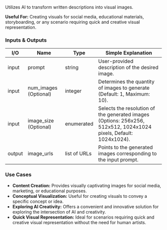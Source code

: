Utilizes AI to transform written descriptions into visual images.

**Useful For:** Creating visuals for social media, educational materials, storyboarding, or any scenario requiring quick and creative visual representation.

### Inputs & Outputs

| I/O    | Name                  | Type         | Simple Explanation                                                                                                |
| ------ | --------------------- | ------------ | ----------------------------------------------------------------------------------------------------------------- |
| input  | prompt                | string       | User-provided description of the desired image.                                                                   |
| input  | num_images (Optional) | integer      | Determines the quantity of images to generate (Default: 1, Maximum: 10).                                          |
| input  | image_size (Optional) | enumerated   | Selects the resolution of the generated images (Options: 256x256, 512x512, 1024x1024 pixels, Default: 1024x1024). |
| output | image_urls            | list of URLs | Points to the generated images corresponding to the input prompt.                                                 |

### Use Cases

- **Content Creation:** Provides visually captivating images for social media, marketing, or educational purposes.
- **Conceptual Visualization:** Useful for creating visuals to convey a specific concept or idea.
- **Exploring AI Creativity:** Offers a convenient and innovative solution for exploring the intersection of AI and creativity.
- **Quick Visual Representation:** Ideal for scenarios requiring quick and creative visual representation without the need for human artists.

